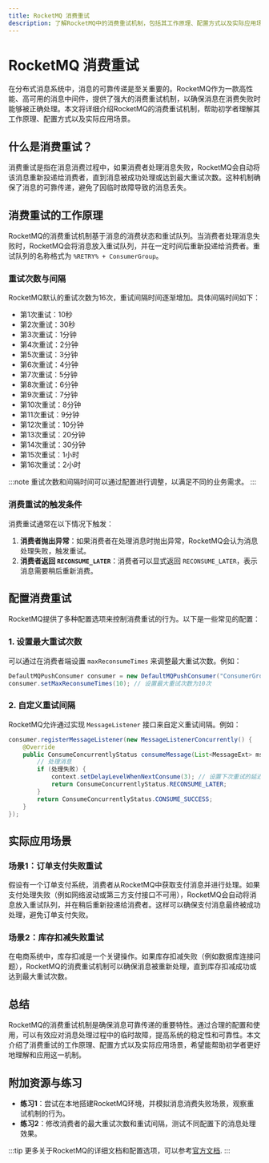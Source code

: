 ```yaml
---
title: RocketMQ 消费重试
description: 了解RocketMQ中的消费重试机制，包括其工作原理、配置方式以及实际应用场景。本文适合初学者，包含代码示例和图表说明。
---
```


# RocketMQ 消费重试

在分布式消息系统中，消息的可靠传递是至关重要的。RocketMQ作为一款高性能、高可用的消息中间件，提供了强大的消费重试机制，以确保消息在消费失败时能够被正确处理。本文将详细介绍RocketMQ的消费重试机制，帮助初学者理解其工作原理、配置方式以及实际应用场景。

## 什么是消费重试？

消费重试是指在消息消费过程中，如果消费者处理消息失败，RocketMQ会自动将该消息重新投递给消费者，直到消息被成功处理或达到最大重试次数。这种机制确保了消息的可靠传递，避免了因临时故障导致的消息丢失。

## 消费重试的工作原理

RocketMQ的消费重试机制基于消息的消费状态和重试队列。当消费者处理消息失败时，RocketMQ会将消息放入重试队列，并在一定时间后重新投递给消费者。重试队列的名称格式为 `%RETRY% + ConsumerGroup`。

### 重试次数与间隔

RocketMQ默认的重试次数为16次，重试间隔时间逐渐增加。具体间隔时间如下：

- 第1次重试：10秒
- 第2次重试：30秒
- 第3次重试：1分钟
- 第4次重试：2分钟
- 第5次重试：3分钟
- 第6次重试：4分钟
- 第7次重试：5分钟
- 第8次重试：6分钟
- 第9次重试：7分钟
- 第10次重试：8分钟
- 第11次重试：9分钟
- 第12次重试：10分钟
- 第13次重试：20分钟
- 第14次重试：30分钟
- 第15次重试：1小时
- 第16次重试：2小时

:::note
重试次数和间隔时间可以通过配置进行调整，以满足不同的业务需求。
:::

### 消费重试的触发条件

消费重试通常在以下情况下触发：

1. **消费者抛出异常**：如果消费者在处理消息时抛出异常，RocketMQ会认为消息处理失败，触发重试。
2. **消费者返回 `RECONSUME_LATER`**：消费者可以显式返回 `RECONSUME_LATER`，表示消息需要稍后重新消费。

## 配置消费重试

RocketMQ提供了多种配置选项来控制消费重试的行为。以下是一些常见的配置：

### 1. 设置最大重试次数

可以通过在消费者端设置 `maxReconsumeTimes` 来调整最大重试次数。例如：

```java
DefaultMQPushConsumer consumer = new DefaultMQPushConsumer("ConsumerGroup");
consumer.setMaxReconsumeTimes(10); // 设置最大重试次数为10次
```

### 2. 自定义重试间隔

RocketMQ允许通过实现 `MessageListener` 接口来自定义重试间隔。例如：

```java
consumer.registerMessageListener(new MessageListenerConcurrently() {
    @Override
    public ConsumeConcurrentlyStatus consumeMessage(List<MessageExt> msgs, ConsumeConcurrentlyContext context) {
        // 处理消息
        if (处理失败) {
            context.setDelayLevelWhenNextConsume(3); // 设置下次重试的延迟级别为3（1分钟）
            return ConsumeConcurrentlyStatus.RECONSUME_LATER;
        }
        return ConsumeConcurrentlyStatus.CONSUME_SUCCESS;
    }
});
```

## 实际应用场景

### 场景1：订单支付失败重试

假设有一个订单支付系统，消费者从RocketMQ中获取支付消息并进行处理。如果支付处理失败（例如网络波动或第三方支付接口不可用），RocketMQ会自动将消息放入重试队列，并在稍后重新投递给消费者。这样可以确保支付消息最终被成功处理，避免订单支付失败。

### 场景2：库存扣减失败重试

在电商系统中，库存扣减是一个关键操作。如果库存扣减失败（例如数据库连接问题），RocketMQ的消费重试机制可以确保消息被重新处理，直到库存扣减成功或达到最大重试次数。

## 总结

RocketMQ的消费重试机制是确保消息可靠传递的重要特性。通过合理的配置和使用，可以有效应对消息处理过程中的临时故障，提高系统的稳定性和可靠性。本文介绍了消费重试的工作原理、配置方式以及实际应用场景，希望能帮助初学者更好地理解和应用这一机制。

## 附加资源与练习

- **练习1**：尝试在本地搭建RocketMQ环境，并模拟消息消费失败场景，观察重试机制的行为。
- **练习2**：修改消费者的最大重试次数和重试间隔，测试不同配置下的消息处理效果。

:::tip
更多关于RocketMQ的详细文档和配置选项，可以参考[官方文档](https://rocketmq.apache.org/docs/).
:::
